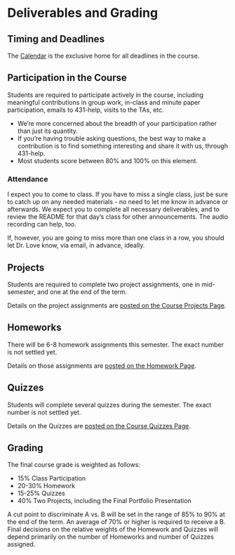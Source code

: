 # Deliverables and Grading

## Timing and Deadlines

The [Calendar](https://thomaselove.github.io/432/calendar.html) is the exclusive home for all deadlines in the course.

## Participation in the Course

Students are required to participate actively in the course, including meaningful contributions in group work, in-class and minute paper participation, emails to 431-help, visits to the TAs, etc.

- We're more concerned about the breadth of your participation rather than just its quantity.
- If you're having trouble asking questions, the best way to make a contribution is to find something interesting and share it with us, through 431-help.
- Most students score between 80% and 100% on this element.

### Attendance

I expect you to come to class. If you have to miss a single class, just be sure to catch up on any needed materials - no need to let me know in advance or afterwards. We expect you to complete all necessary deliverables, and to review the README for that day's class for other announcements. The audio recording can help, too. 

If, however, you are going to miss more than one class in a row, you should let Dr. Love know, via email, in advance, ideally.

## Projects

Students are required to complete two project assignments, one in mid-semester, and one at the end of the term.

Details on the project assignments are [posted on the Course Projects Page](https://github.com/THOMASELOVE/2019-432/tree/master/projects).

## Homeworks

There will be 6-8 homework assignments this semester. The exact number is not settled yet. 

Details on those assignments are [posted on the Homework Page](https://github.com/THOMASELOVE/2020-432/tree/master/homework).

## Quizzes

Students will complete several quizzes during the semester. The exact number is not settled yet.

Details on the Quizzes are [posted on the Course Quizzes Page](https://github.com/THOMASELOVE/2019-432/tree/master/quizzes).

## Grading

The final course grade is weighted as follows:

- 15% Class Participation
- 20-30% Homework
- 15-25% Quizzes
- 40% Two Projects, including the Final Portfolio Presentation

A cut point to discriminate A vs. B will be set in the range of 85% to 90% at the end of the term. An average of 70% or higher is required to receive a B. Final decisions on the relative weights of the Homework and Quizzes will depend primarily on the number of Homeworks and number of Quizzes assigned.
